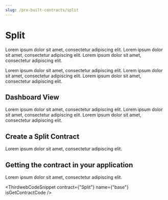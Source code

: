 ```yaml
---
slug: /pre-built-contracts/split
---
```



# Split

Lorem ipsum dolor sit amet, consectetur adipiscing elit.
Lorem ipsum dolor sit amet, consectetur adipiscing elit.
Lorem ipsum dolor sit amet, consectetur adipiscing elit.

Lorem ipsum dolor sit amet, consectetur adipiscing elit.
Lorem ipsum dolor sit amet, consectetur adipiscing elit.
Lorem ipsum dolor sit amet, consectetur adipiscing elit.

## Dashboard View

Lorem ipsum dolor sit amet, consectetur adipiscing elit.
Lorem ipsum dolor sit amet, consectetur adipiscing elit.
Lorem ipsum dolor sit amet, consectetur adipiscing elit.

## Create a Split Contract

Lorem ipsum dolor sit amet, consectetur adipiscing elit.

## Getting the contract in your application

Lorem ipsum dolor sit amet, consectetur adipiscing elit.

<ThirdwebCodeSnippet contract={"Split"} name={"base"} isGetContractCode />
